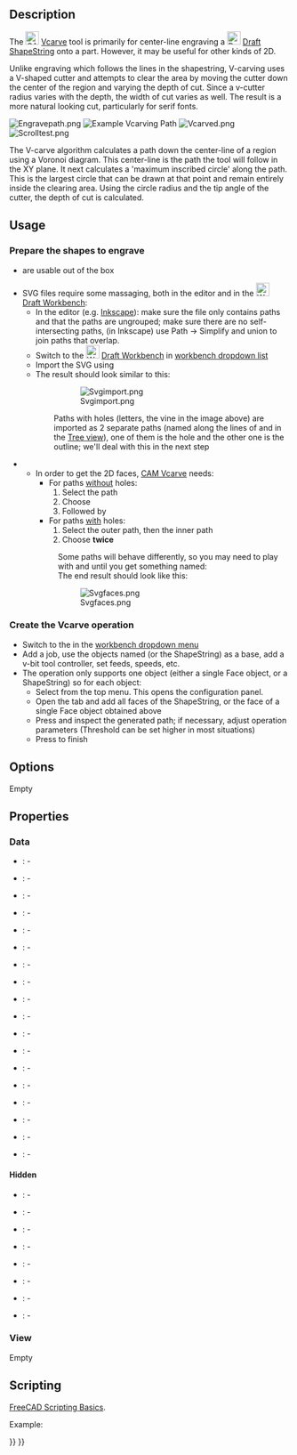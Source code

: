 <languages/>
<translate>

<!--T:4-->
{{Docnav
|[[CAM_Deburr|Deburr]]
|[[CAM_Pocket_3D|Pocket 3D]]
|[[CAM_Workbench|CAM]]
|IconL=CAM_Deburr.svg
|IconR=CAM_Pocket_3D.svg
|IconC=Workbench_CAM.svg
}}

<!--T:1-->
{{GuiCommand
|Name=CAM Vcarve
|MenuLocation=CAM → Vcarve
|Workbenches=[[CAM_Workbench|CAM]]
|Version=0.19
}}

==Description== <!--T:2-->

<!--T:20-->
The [[Image:CAM_Vcarve.svg|24px]] [[CAM_Vcarve|Vcarve]] tool is primarily for center-line engraving a [[Image:Draft_ShapeString.svg|24px|link=Draft_ShapeString]] [[Draft_ShapeString|Draft ShapeString]] onto a part. However, it may be useful for other kinds of 2D.

<!--T:23-->
Unlike engraving which follows the lines in the shapestring, V-carving uses a V-shaped cutter and attempts to clear the area by moving the cutter down the center of the region and varying the depth of cut. Since a v-cutter radius varies with the depth, the width of cut varies as well. The result is a more natural looking cut, particularly for serif fonts.

</translate>
[[File:Engravepath.png|thumb]]
[[File:Vcarvepath.png|thumb|Example Vcarving Path]]
[[Image:Vcarved.png|thumb]]
[[File:Scrolltest.png|thumb]]
<translate>

<!--T:24-->
The V-carve algorithm calculates a path down the center-line of a region using a Voronoi diagram. This center-line is the path the tool will follow in the XY plane. It next calculates a 'maximum inscribed circle' along the path. This is the largest circle that can be drawn at that point and remain entirely inside the clearing area. Using the circle radius and the tip angle of the cutter, the depth of cut is calculated.  

==Usage== <!--T:8-->

=== Prepare the shapes to engrave === <!--T:25-->

<!--T:26-->
* {{Button|[[File:Draft_ShapeString.svg|24px]] [[Draft_ShapeString|Draft ShapeStrings]]}} are usable out of the box
* SVG files require some massaging, both in the editor and in the [[File:Workbench_Draft.svg|24px|link=Draft_Workbench]] [[Draft_Workbench|Draft Workbench]]:
** In the editor (e.g. [https://www.inkscape.org Inkscape]): make sure the file only contains paths and that the paths are ungrouped; make sure there are no self-intersecting paths, (in Inkscape) use Path → Simplify and union to join paths that overlap.
** Switch to the [[File:Workbench_Draft.svg|24px|link=Draft_Workbench]] [[Draft_Workbench|Draft Workbench]] in [[Std_Workbench|workbench dropdown list]]
** Import the SVG using {{MenuCommand|File → Import → select "SVG as geometry"}} 
** The result should look similar to this:
**:[[File:Svgimport.png|frameless]]
**:{{Caption|Above: Results of importing 'SVG as geometry'}}
:::Paths with holes (letters, the vine in the image above) are imported as 2 separate paths (named along the lines of {{incode|Path905}} and {{incode|Path905001}} in the [[Tree_view|Tree view]]), one of them is the hole and the other one is the outline; we'll deal with this in the next step
** In order to get the 2D faces, [[CAM_Vcarve|CAM Vcarve]] needs:
*** For paths <u>without</u> holes: 
***# Select the path
***# Choose {{MenuCommand|Modification → [[Image:Draft_Upgrade.svg|16px|link=Draft_Upgrade]] [[Draft_Upgrade|Upgrade]]}}
***# Followed by {{MenuCommand|Modification → [[Image:Draft_Downgrade.svg|16px|link=Draft_Downgrade]] [[Draft_Downgrade|Downgrade]]}}
*** For paths <u>with</u> holes: 
***# Select the outer path, then the inner path 
***# Choose {{MenuCommand|Modification → [[Image:Draft_Downgrade.svg|16px|link=Draft_Downgrade]] [[Draft_Downgrade|Downgrade]]}} '''twice'''
**:Some paths will behave differently, so you may need to play with {{KEY|[[Image:Draft_Upgrade.svg|16px]] Upgrade}} and {{KEY|[[Image:Draft_Downgrade.svg|16px]] Downgrade}} until you get something named: {{incode|Face<number>}}
**:The end result should look like this:
**:[[File:Svgfaces.png|frameless]]

=== Create the Vcarve operation === <!--T:28-->

<!--T:27-->
* Switch to the {{Button|[[File:Workbench_CAM.svg|16px]] [[CAM_Workbench|CAM Workbench]]}} in the [[Std_Workbench|workbench dropdown menu]]
* Add a job, use the objects named {{incode|Face<number>}} (or the ShapeString) as a base, add a v-bit tool controller, set feeds, speeds, etc.
* The operation only supports one object (either a single Face object, or a ShapeString) so for each object:
** Select {{MenuCommand|CAM  →  [[Image:CAM_Vcarve.svg|24px]] Vcarve}} from the top menu. This opens the configuration panel.
** Open the {{KEY|Base Geometry}} tab and add all faces of the ShapeString, or the face of a single Face object obtained above
** Press {{Button|Apply}} and inspect the generated path; if necessary, adjust operation parameters (Threshold can be set higher in most situations)
** Press {{Button|OK}} to finish

==Options== <!--T:9-->

<!--T:22-->
Empty

==Properties== <!--T:10-->

===Data=== <!--T:18-->

<!--T:29-->
{{TitleProperty|Base}}

<!--T:19-->
* {{PropertyData|Placement}}: -
* {{PropertyData|Label}}: -

<!--T:30-->
{{TitleProperty|Depth}}

<!--T:11-->
* {{PropertyData|ClearanceHeight}}: -
* {{PropertyData|FinalDepth}}: -
* {{PropertyData|SafeHeight}}: -
* {{PropertyData|StartDepth}}: -
* {{PropertyData|StepDown}}: -

<!--T:31-->
{{TitleProperty|Op Values}}

<!--T:12-->
* {{PropertyData|OpFinalDepth}}: -
* {{PropertyData|OpStartDepth}}: -
* {{PropertyData|OpStockZMax}}: -
* {{PropertyData|OpStockZMin}}: -
* {{PropertyData|OpToolDiameter}}: -

<!--T:32-->
{{TitleProperty|Path}}

<!--T:13-->
* {{PropertyData|Active}}: -
* {{PropertyData|Comment}}: -
* {{PropertyData|CoolantMode}}: -
* {{PropertyData|StartVertex}}: -
* {{PropertyData|ToolController}}: -
* {{PropertyData|UserLabel}}: -

====Hidden==== <!--T:33-->

<!--T:14-->
* {{PropertyData|Base}}: -
* {{PropertyData|BaseObject}}: -
* {{PropertyData|BaseShapes}}: -
* {{PropertyData|ExpressionEngine}}: -
* {{PropertyData|Label2}}: -
* {{PropertyData|Path}}: -
* {{PropertyData|Proxy}}: -
* {{PropertyData|Visibility}}: -

===View=== <!--T:15-->

<!--T:34-->
Empty

==Scripting== <!--T:35-->

<!--T:16-->
{{Emphasis|See also:}} [[FreeCAD_Scripting_Basics|FreeCAD Scripting Basics]].

<!--T:17-->
Example:

</translate>
{{Code|code=
#Place code example here.
}}
<translate>


<!--T:5-->
{{Docnav
|[[CAM_Deburr|Deburr]]
|[[CAM_Pocket_3D|Pocket 3D]]
|[[CAM_Workbench|CAM]]
|IconL=CAM_Deburr.svg
|IconR=CAM_Pocket_3D.svg
|IconC=Workbench_CAM.svg
}}

</translate>
{{CAM_Tools_navi{{#translation:}}}}
{{Userdocnavi{{#translation:}}}}